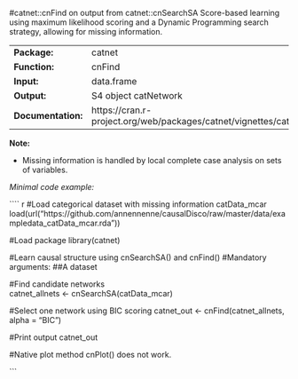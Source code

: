 #catnet::cnFind on output from catnet::cnSearchSA
Score-based learning using maximum likelihood scoring and a Dynamic Programming search strategy, allowing for missing information.

-------------------- ---------------------------------------------------------------------
**Package:**         catnet                                                               

**Function:**        cnFind                                                               

**Input:**           data.frame                                                           

**Output:**          S4 object catNetwork                                                 

**Documentation:**   https://cran.r-project.org/web/packages/catnet/vignettes/catnet.pdf  
-------------------- ---------------------------------------------------------------------


**Note:**

- Missing information is handled by local complete case analysis on sets of variables. 


*Minimal code example:*

```` {r, eval = FALSE}
#Load categorical dataset with missing information catData_mcar
load(url("https://github.com/annennenne/causalDisco/raw/master/data/exampledata_catData_mcar.rda"))

#Load package
library(catnet)

#Learn causal structure using cnSearchSA() and cnFind()
#Mandatory arguments: 
##A dataset

  #Find candidate networks  
  catnet_allnets <- cnSearchSA(catData_mcar)
  
  #Select one network using BIC scoring
  catnet_out <- cnFind(catnet_allnets, alpha = "BIC")

  
#Print output
catnet_out

#Native plot method cnPlot() does not work. 

```

